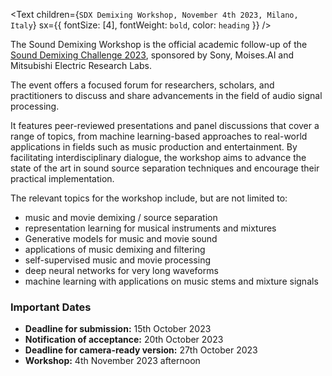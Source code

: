 <Text
  children={`SDX Demixing Workshop, November 4th 2023, Milano, Italy`}
  sx={{ fontSize: [4], fontWeight: `bold`, color: `heading` }}
/>

The Sound Demixing Workshop is the official academic follow-up of the 
[Sound Demixing Challenge 2023](https://www.aicrowd.com/challenges/sound-demixing-challenge-2023/), sponsored by Sony, Moises.AI and Mitsubishi Electric Research Labs.

The event offers a focused forum for researchers, scholars, and practitioners to discuss and share advancements in the field of audio signal processing.

It features peer-reviewed presentations and panel discussions that cover a range of topics, from machine learning-based approaches to real-world applications in fields such as music production and entertainment.
By facilitating interdisciplinary dialogue, the workshop aims to advance the state of the art in sound source separation techniques and encourage their practical implementation.

The relevant topics for the workshop include, but are not limited to:

- music and movie demixing / source separation
- representation learning for musical instruments and mixtures
- Generative models for music and movie sound
- applications of music demixing and filtering
- self-supervised music and movie processing
- deep neural networks for very long waveforms
- machine learning with applications on music stems and mixture signals

### Important Dates

- __Deadline for submission:__ 15th October 2023
- __Notification of acceptance:__ 20th October 2023
- __Deadline for camera-ready version:__ 27th October 2023
- __Workshop:__ 4th November 2023 afternoon
